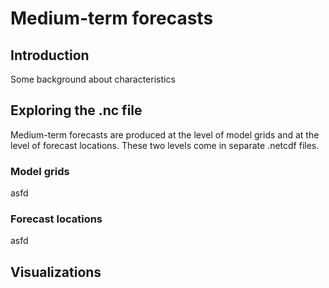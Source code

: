 # Medium-term forecasts {#sec-medium-term-forecasts}

## Introduction

Some background about characteristics

## Exploring the .nc file

Medium-term forecasts are produced at the level of model grids and at the level of forecast locations. These two levels come in separate .netcdf files.

### Model grids

asfd

### Forecast locations

asfd

## Visualizations
